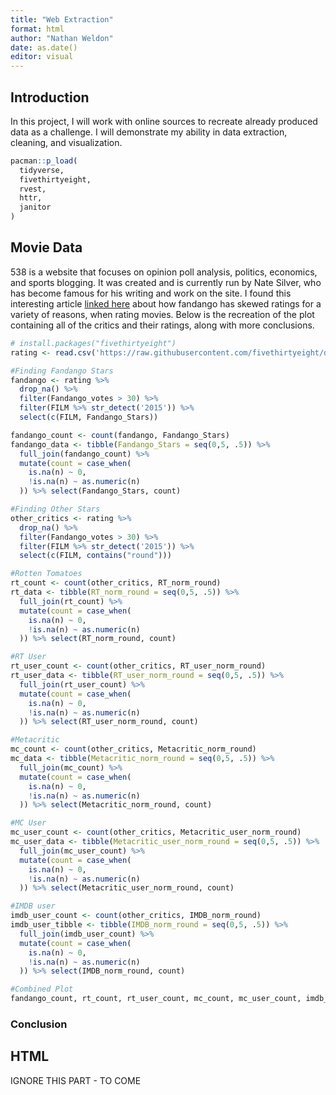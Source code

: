 ```yaml
---
title: "Web Extraction"
format: html
author: "Nathan Weldon"
date: as.date()
editor: visual
---
```


## Introduction

In this project, I will work with online sources to recreate already produced data as a challenge. I will demonstrate my ability in data extraction, cleaning, and visualization.

```r
pacman::p_load(
  tidyverse,
  fivethirtyeight,
  rvest,
  httr,
  janitor
)

```

## Movie Data

538 is a website that focuses on opinion poll analysis, politics, economics, and sports blogging. It was created and is currently run by Nate Silver, who has become famous for his writing and work on the site. I found this interesting article [linked here](https://fivethirtyeight.com/features/fandango-movies-ratings/) about how fandango has skewed ratings for a variety of reasons, when rating movies. Below is the recreation of the plot containing all of the critics and their ratings, along with more conclusions.

```r
# install.packages("fivethirtyeight")
rating <- read.csv('https://raw.githubusercontent.com/fivethirtyeight/data/master/fandango/fandango_score_comparison.csv') 

```

```r
#Finding Fandango Stars
fandango <- rating %>%
  drop_na() %>% 
  filter(Fandango_votes > 30) %>% 
  filter(FILM %>% str_detect('2015')) %>% 
  select(c(FILM, Fandango_Stars)) 

fandango_count <- count(fandango, Fandango_Stars)
fandango_data <- tibble(Fandango_Stars = seq(0,5, .5)) %>% 
  full_join(fandango_count) %>% 
  mutate(count = case_when(
    is.na(n) ~ 0,
    !is.na(n) ~ as.numeric(n)
  )) %>% select(Fandango_Stars, count)

#Finding Other Stars
other_critics <- rating %>% 
  drop_na() %>% 
  filter(Fandango_votes > 30) %>% 
  filter(FILM %>% str_detect('2015')) %>% 
  select(c(FILM, contains("round")))

#Rotten Tomatoes
rt_count <- count(other_critics, RT_norm_round)
rt_data <- tibble(RT_norm_round = seq(0,5, .5)) %>% 
  full_join(rt_count) %>% 
  mutate(count = case_when(
    is.na(n) ~ 0,
    !is.na(n) ~ as.numeric(n)
  )) %>% select(RT_norm_round, count)

#RT User
rt_user_count <- count(other_critics, RT_user_norm_round)
rt_user_data <- tibble(RT_user_norm_round = seq(0,5, .5)) %>% 
  full_join(rt_user_count) %>% 
  mutate(count = case_when(
    is.na(n) ~ 0,
    !is.na(n) ~ as.numeric(n)
  )) %>% select(RT_user_norm_round, count)

#Metacritic
mc_count <- count(other_critics, Metacritic_norm_round)
mc_data <- tibble(Metacritic_norm_round = seq(0,5, .5)) %>% 
  full_join(mc_count) %>% 
  mutate(count = case_when(
    is.na(n) ~ 0,
    !is.na(n) ~ as.numeric(n)
  )) %>% select(Metacritic_norm_round, count)

#MC User
mc_user_count <- count(other_critics, Metacritic_user_norm_round)
mc_user_data <- tibble(Metacritic_user_norm_round = seq(0,5, .5)) %>% 
  full_join(mc_user_count) %>% 
  mutate(count = case_when(
    is.na(n) ~ 0,
    !is.na(n) ~ as.numeric(n)
  )) %>% select(Metacritic_user_norm_round, count)

#IMDB user
imdb_user_count <- count(other_critics, IMDB_norm_round)
imdb_user_tibble <- tibble(IMDB_norm_round = seq(0,5, .5)) %>% 
  full_join(imdb_user_count) %>% 
  mutate(count = case_when(
    is.na(n) ~ 0,
    !is.na(n) ~ as.numeric(n)
  )) %>% select(IMDB_norm_round, count) 

```

```r
#Combined Plot
fandango_count, rt_count, rt_user_count, mc_count, mc_user_count, imdb_user_count

```

### Conclusion

## HTML

IGNORE THIS PART - TO COME

```r

```
